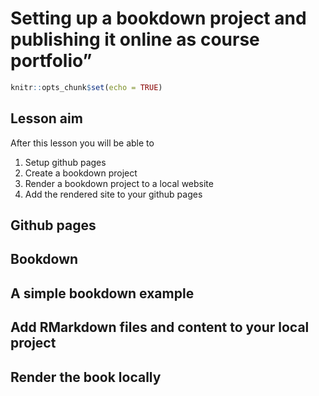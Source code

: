 # Setting up a bookdown project and publishing it online as course portfolio"

```r
knitr::opts_chunk$set(echo = TRUE)
```

## Lesson aim
After this lesson you will be able to

 1. Setup github pages
 1. Create a bookdown project
 1. Render a bookdown project to a local website
 1. Add the rendered site to your github pages
 
## Github pages


## Bookdown


## A simple bookdown example


## Add RMarkdown files and content to your local project


## Render the book locally

